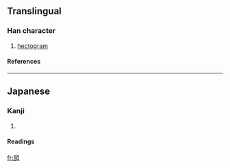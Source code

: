 ==Translingual==
===Han character===
{{Han char|rn=98|rad=瓦|as=06|sn=11|four=|canj=一弓一日 (MNMA)}}
# [[hectogram]]
====References====
{{Han ref|kx=0749.131|dkj=21499|dj=1157.330|hdz=21424.111|uh=74F8|ud=29944}}

----
==Japanese==
===Kanji===
{{ja-kanji|grade=|rs=瓦06}}
# {{defn|Japanese}} 
====Readings====
{{ja-readings|on=|kun=[[へくとぐら]] (hekutogura)|nanori=}}

[[fr:瓸]]